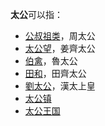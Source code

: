 '''太公'''可以指：
*[[公叔祖类|公叔祖类]]，周太公
*[[太公望|太公望]]，姜齊太公
*[[伯禽|伯禽]]，魯太公
*[[田和|田和]]，田齊太公
*[[劉太公|劉太公]]，漢太上皇
*[[太公镇|太公镇]]
*[[太公王国|太公王国]]
{{Disambiguation|cat=二字亞洲相關消歧義}}
